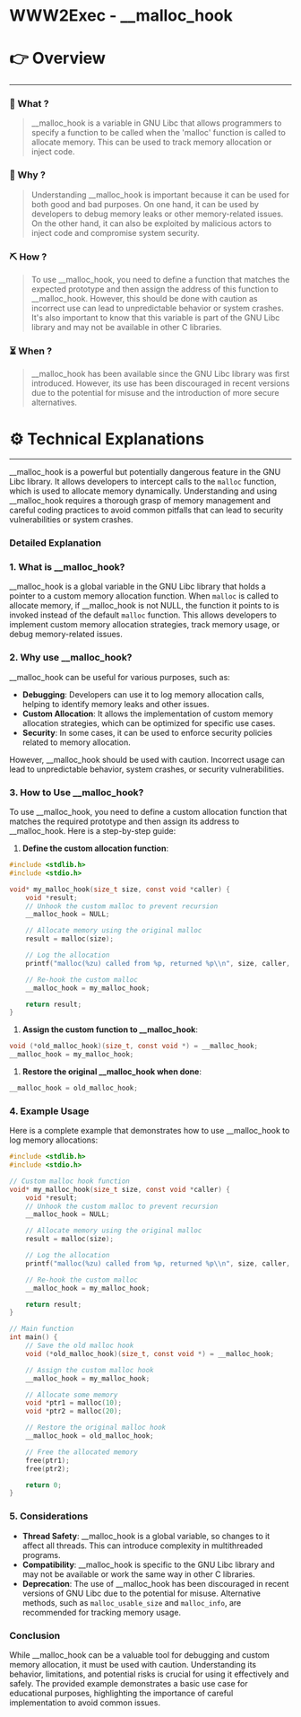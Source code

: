 # WWW2Exec - __malloc_hook


# 👉 Overview

---

### 👀 What ?

> __malloc_hook is a variable in GNU Libc that allows programmers to specify a function to be called when the 'malloc' function is called to allocate memory. This can be used to track memory allocation or inject code.
> 

### 🧐 Why ?

> Understanding __malloc_hook is important because it can be used for both good and bad purposes. On one hand, it can be used by developers to debug memory leaks or other memory-related issues. On the other hand, it can also be exploited by malicious actors to inject code and compromise system security.
> 

### ⛏️ How ?

> To use __malloc_hook, you need to define a function that matches the expected prototype and then assign the address of this function to __malloc_hook. However, this should be done with caution as incorrect use can lead to unpredictable behavior or system crashes. It's also important to know that this variable is part of the GNU Libc library and may not be available in other C libraries.
> 

### ⏳ When ?

> __malloc_hook has been available since the GNU Libc library was first introduced. However, its use has been discouraged in recent versions due to the potential for misuse and the introduction of more secure alternatives.
> 

# ⚙️ Technical Explanations

---

__malloc_hook is a powerful but potentially dangerous feature in the GNU Libc library. It allows developers to intercept calls to the `malloc` function, which is used to allocate memory dynamically. Understanding and using __malloc_hook requires a thorough grasp of memory management and careful coding practices to avoid common pitfalls that can lead to security vulnerabilities or system crashes.

### Detailed Explanation

### 1. What is __malloc_hook?

__malloc_hook is a global variable in the GNU Libc library that holds a pointer to a custom memory allocation function. When `malloc` is called to allocate memory, if __malloc_hook is not NULL, the function it points to is invoked instead of the default `malloc` function. This allows developers to implement custom memory allocation strategies, track memory usage, or debug memory-related issues.

### 2. Why use __malloc_hook?

__malloc_hook can be useful for various purposes, such as:

- **Debugging**: Developers can use it to log memory allocation calls, helping to identify memory leaks and other issues.
- **Custom Allocation**: It allows the implementation of custom memory allocation strategies, which can be optimized for specific use cases.
- **Security**: In some cases, it can be used to enforce security policies related to memory allocation.

However, __malloc_hook should be used with caution. Incorrect usage can lead to unpredictable behavior, system crashes, or security vulnerabilities.

### 3. How to Use __malloc_hook?

To use __malloc_hook, you need to define a custom allocation function that matches the required prototype and then assign its address to __malloc_hook. Here is a step-by-step guide:

1. **Define the custom allocation function**:

```c
#include <stdlib.h>
#include <stdio.h>

void* my_malloc_hook(size_t size, const void *caller) {
    void *result;
    // Unhook the custom malloc to prevent recursion
    __malloc_hook = NULL;

    // Allocate memory using the original malloc
    result = malloc(size);

    // Log the allocation
    printf("malloc(%zu) called from %p, returned %p\\n", size, caller, result);

    // Re-hook the custom malloc
    __malloc_hook = my_malloc_hook;

    return result;
}

```

1. **Assign the custom function to __malloc_hook**:

```c
void (*old_malloc_hook)(size_t, const void *) = __malloc_hook;
__malloc_hook = my_malloc_hook;

```

1. **Restore the original __malloc_hook when done**:

```c
__malloc_hook = old_malloc_hook;

```

### 4. Example Usage

Here is a complete example that demonstrates how to use __malloc_hook to log memory allocations:

```c
#include <stdlib.h>
#include <stdio.h>

// Custom malloc hook function
void* my_malloc_hook(size_t size, const void *caller) {
    void *result;
    // Unhook the custom malloc to prevent recursion
    __malloc_hook = NULL;

    // Allocate memory using the original malloc
    result = malloc(size);

    // Log the allocation
    printf("malloc(%zu) called from %p, returned %p\\n", size, caller, result);

    // Re-hook the custom malloc
    __malloc_hook = my_malloc_hook;

    return result;
}

// Main function
int main() {
    // Save the old malloc hook
    void (*old_malloc_hook)(size_t, const void *) = __malloc_hook;

    // Assign the custom malloc hook
    __malloc_hook = my_malloc_hook;

    // Allocate some memory
    void *ptr1 = malloc(10);
    void *ptr2 = malloc(20);

    // Restore the original malloc hook
    __malloc_hook = old_malloc_hook;

    // Free the allocated memory
    free(ptr1);
    free(ptr2);

    return 0;
}

```

### 5. Considerations

- **Thread Safety**: __malloc_hook is a global variable, so changes to it affect all threads. This can introduce complexity in multithreaded programs.
- **Compatibility**: __malloc_hook is specific to the GNU Libc library and may not be available or work the same way in other C libraries.
- **Deprecation**: The use of __malloc_hook has been discouraged in recent versions of GNU Libc due to the potential for misuse. Alternative methods, such as `malloc_usable_size` and `malloc_info`, are recommended for tracking memory usage.

### Conclusion

While __malloc_hook can be a valuable tool for debugging and custom memory allocation, it must be used with caution. Understanding its behavior, limitations, and potential risks is crucial for using it effectively and safely. The provided example demonstrates a basic use case for educational purposes, highlighting the importance of careful implementation to avoid common issues.
